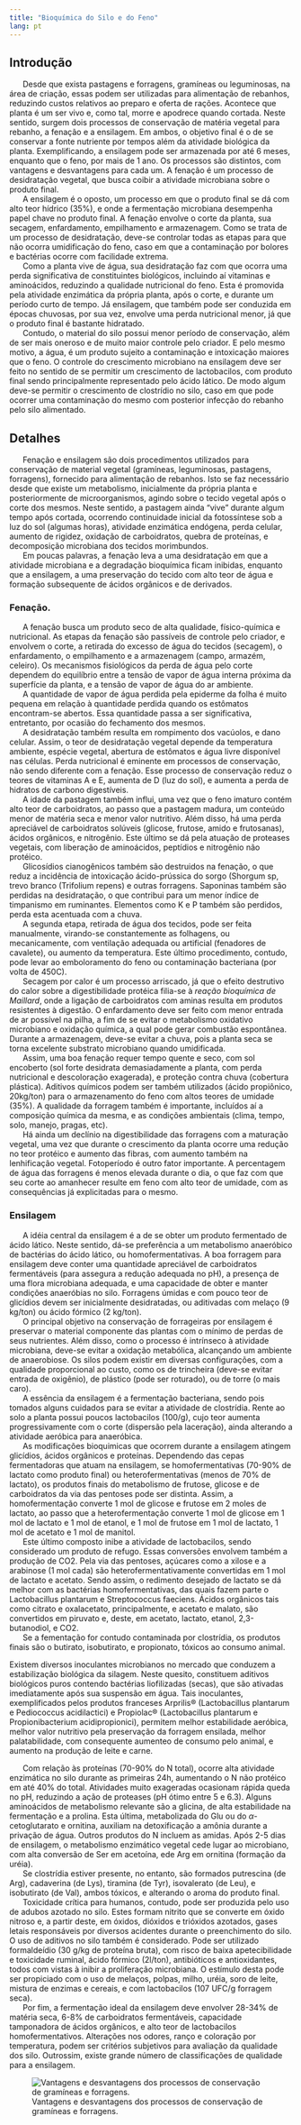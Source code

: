 ```yaml
---
title: "Bioquímica do Silo e do Feno"
lang: pt
---
```



```{=html}
<script async src="https://www.googletagmanager.com/gtag/js?id=G-S1L73VGCG5"></script>
```
```{=html}
<script>
  window.dataLayer = window.dataLayer || [];
  function gtag(){dataLayer.push(arguments);}
  gtag('js', new Date());

  gtag('config', 'G-S1L73VGCG5');
</script>
```



## Introdução

|       Desde que exista pastagens e forragens, gramíneas ou leguminosas, na área de criação, essas podem ser utilizadas para alimentação de rebanhos, reduzindo custos relativos ao preparo e oferta de rações. Acontece que planta é um ser vivo e, como tal, morre e apodrece quando cortada. Neste sentido, surgem dois processos de conservação de matéria vegetal para rebanho, a fenação e a ensilagem. Em ambos, o objetivo final é o de se conservar a fonte nutriente por tempos além da atividade biológica da planta. Exemplificando, a ensilagem pode ser armazenada por até 6 meses, enquanto que o feno, por mais de 1 ano. Os processos são distintos, com vantagens e desvantagens para cada um. A fenação é um processo de desidratação vegetal, que busca coibir a atividade microbiana sobre o produto final. 

|       A ensilagem é o oposto, um processo em que o produto final se dá com alto teor hídrico (35%), e onde a fermentação microbiana desempenha papel chave no produto final. A fenação envolve o corte da planta, sua secagem, enfardamento, empilhamento e armazenagem. Como se trata de um processo de desidratação, deve-se controlar todas as etapas para que não ocorra umidificação do feno, caso em que a contaminação por bolores e bactérias ocorre com facilidade extrema. 

|       Como a planta vive de água, sua desidratação faz com que ocorra uma perda significativa de constituintes biológicos, incluindo aí vitaminas e aminoácidos, reduzindo a qualidade nutricional do feno. Esta é promovida pela atividade enzimática da própria planta, após o corte, e durante um período curto de tempo. Já ensilagem, que também pode ser conduzida em épocas chuvosas, por sua vez, envolve uma perda nutricional menor, já que o produto final é bastante hidratado. 


|       Contudo, o material do silo possui menor período de conservação, além de ser mais oneroso e de muito maior controle pelo criador. E pelo mesmo motivo, a água, é um produto sujeito a contaminação e intoxicação maiores que o feno. O controle do crescimento microbiano na ensilagem deve ser feito no sentido de se permitir um crescimento de lactobacilos, com produto final sendo principalmente representado pelo ácido lático. De modo algum deve-se permitir o crescimento de clostrídio no silo, caso em que pode ocorrer uma contaminação do mesmo com posterior infecção do rebanho pelo silo alimentado.


## Detalhes

|       Fenação e ensilagem são dois procedimentos utilizados para conservação de material vegetal (gramíneas, leguminosas, pastagens, forragens), fornecido para alimentação de rebanhos. Isto se faz necessário desde que existe um metabolismo, inicialmente da própria planta e posteriormente de microorganismos, agindo sobre o tecido vegetal após o corte dos mesmos. Neste sentido, a pastagem ainda “vive” durante algum tempo após cortada, ocorrendo continuidade inicial da fotossíntese sob a luz do sol (algumas horas), atividade enzimática endógena, perda celular, aumento de rigidez, oxidação de carboidratos, quebra de proteínas, e decomposição microbiana dos tecidos morimbundos. 

|       Em poucas palavras, a fenação leva a uma desidratação em que a atividade microbiana e a degradação bioquímica ficam inibidas, enquanto que a ensilagem, a uma preservação do tecido com alto teor de água e formação subsequente de ácidos orgânicos e de derivados.


### Fenação.

|       A fenação busca um produto seco de alta qualidade, físico-química e nutricional. As etapas da fenação são passíveis de controle pelo criador, e envolvem o corte, a retirada do excesso de água do tecidos (secagem), o enfardamento, o empilhamento e a armazenagem (campo, armazém, celeiro). Os mecanismos fisiológicos da perda de água pelo corte dependem do equilíbrio entre a tensão de vapor de água interna próxima da superfície da planta, e a tensão de vapor de água do ar ambiente. 

|       A quantidade de vapor de água perdida pela epiderme da folha é muito pequena em relação à quantidade perdida quando os estômatos encontram-se abertos. Essa quantidade passa a ser significativa, entretanto, por ocasião do fechamento dos mesmos. 


|       A desidratação também resulta em rompimento dos vacúolos, e dano celular. Assim, o teor de desidratação vegetal depende da temperatura ambiente, espécie vegetal, abertura de estômatos e água livre disponível nas células. Perda nutricional é eminente em processos de conservação, não sendo diferente com a fenação. Esse processo de conservação reduz o teores de vitaminas A e E, aumenta de D (luz do sol), e aumenta a perda de hidratos de carbono digestíveis. 

|       A idade da pastagem também influi, uma vez que o feno imaturo contém alto teor de carboidratos, ao passo que a pastagem madura, um conteúdo menor de matéria seca e menor valor nutritivo. Além disso, há uma perda apreciável de carboidratos solúveis (glicose, frutose, amido e frutosanas), ácidos orgânicos, e nitrogênio. Este último se dá pela atuação de proteases vegetais, com liberação de aminoácidos, peptídios e nitrogênio não protéico. 


|       Glicosídios cianogênicos também são destruidos na fenação, o que reduz a incidência de intoxicação ácido-prússica do sorgo (Shorgum sp, trevo branco (Trifolium repens) e outras forragens. Saponinas também são perdidas na desidratação, o que contribui para um menor índice de timpanismo em ruminantes. Elementos como K e P também são perdidos, perda esta acentuada com a chuva. 

|       A segunda etapa, retirada de água dos tecidos, pode ser feita manualmente, virando-se constantemente as folhagens, ou mecanicamente, com ventilação adequada ou artificial (fenadores de cavalete), ou aumento da temperatura. Este último procedimento, contudo, pode levar ao emboloramento do feno ou contaminação bacteriana (por volta de 450C). 


|       Secagem por calor é um processo arriscado, já que o efeito destrutivo do calor sobre a digestibilidade protéica filia-se à *reação bioquímica de Maillard*, onde a ligação de carboidratos com aminas resulta em produtos resistentes à digestão. O enfardamento deve ser feito com menor entrada de ar possível na pilha, a fim de se evitar o metabolismo oxidativo microbiano e oxidação química, a qual pode gerar combustão espontânea. Durante a armazenagem, deve-se evitar a chuva, pois a planta seca se torna excelente substrato microbiano quando umidificada.

|       Assim, uma boa fenação requer tempo quente e seco, com sol encoberto (sol forte desidrata demasiadamente a planta, com perda nutricional e descoloração exagerada), e proteção contra chuva (cobertura plástica). Aditivos químicos podem ser também utilizados (ácido propiônico, 20kg/ton) para o armazenamento do feno com altos teores de umidade (35%). A qualidade da forragem também é importante, incluídos aí a composição química da mesma, e as condições ambientais (clima, tempo, solo, manejo, pragas, etc).

|       Há ainda um declínio na digestibilidade das forragens com a maturação vegetal, uma vez que durante o crescimento da planta ocorre uma redução no teor protéico e aumento das fibras, com aumento também na lenhificação vegetal. Fotoperíodo é outro fator importante. A percentagem de água das forragens é menos elevada durante o dia, o que faz com  que seu corte ao amanhecer resulte em feno com alto teor de umidade, com as consequências já explicitadas para o mesmo. 


### Ensilagem

|       A idéia central da ensilagem é a de se obter um produto fermentado de ácido lático. Neste sentido, dá-se preferência a um  metabolismo anaeróbico de bactérias do ácido lático, ou homofermentativas. A boa forragem para ensilagem deve conter uma quantidade apreciável de carboidratos fermentáveis (para assegura a redução adequada no pH), a presença de uma flora microbiana adequada, e uma capacidade de obter e manter condições anaeróbias no silo. Forragens úmidas e com pouco teor de glicídios devem ser inicialmente desidratadas, ou aditivadas com melaço (9 kg/ton) ou ácido fórmico (2 kg/ton). 


|       O principal objetivo na conservação de forrageiras por ensilagem é preservar o material componente das plantas com o mínimo de perdas de seus nutrientes. Além disso, como o processo é intrínseco à atividade microbiana, deve-se evitar a oxidação metabólica, alcançando um ambiente de anaerobiose. Os silos podem existir em diversas configurações, com a qualidade proporcional ao custo, como os de trincheira (deve-se evitar entrada de oxigênio), de plástico (pode ser roturado), ou de torre (o mais caro). 

|       A essência da ensilagem é a fermentação bacteriana, sendo pois tomados alguns cuidados para se evitar a atividade de clostrídia. Rente ao solo a planta possui poucos lactobacilos (100/g), cujo teor aumenta progressivamente com o corte (dispersão pela laceração), ainda alterando a atividade aeróbica para anaeróbica. 


|       As modificações bioquimicas que ocorrem durante a ensilagem atingem glicídios, ácidos orgânicos e proteínas. Dependendo das cepas fermentadoras que atuam na ensilagem, se homofermentativas (70-90% de lactato como produto final) ou heterofermentativas (menos de 70% de lactato), os produtos finais do metabolismo de frutose, glicose e de carboidratos da via das pentoses pode ser distinta. Assim, a homofermentação converte 1 mol de glicose e frutose em 2 moles de lactato, ao passo que a heterofermentação converte 1 mol de glicose em 1 mol de lactato e 1 mol de etanol, e 1 mol de frutose em 1 mol de lactato, 1 mol de acetato e 1 mol de manitol. 


|       Este último composto inibe a atividade de lactobacilos, sendo considerado um produto de refugo. Essas conversões envolvem também a produção de CO2. Pela via das pentoses, açúcares como a xilose e a arabinose (1 mol cada) são heterofermentativamente convertidas em  1 mol de lactato e acetato. Sendo assim, o redimento desejado de lactato se dá melhor com as bactérias homofermentativas, das quais fazem parte o Lactobacillus plantarum e Streptococcus faeciens. Ácidos orgânicos tais como citrato e oxalacetato, principalmente, e acetato e malato, são convertidos em piruvato e, deste, em acetato, lactato, etanol, 2,3-butanodiol, e CO2. 

|       Se a fementação for contudo contaminada por clostrídia, os produtos finais são o butirato, isobutirato, e propionato, tóxicos ao consumo animal. 
Existem diversos inoculantes microbianos no mercado que conduzem a estabilização biológica da silagem. Neste quesito, constituem aditivos biológicos puros contendo bactérias liofilizadas (secas), que são ativadas imediatamente após sua suspensão em água. Tais inoculantes, exemplificados pelos produtos franceses Arprilis® (Lactobacillus plantarum e Pediococcus acidilactici) e Propiolac® (Lactobacillus plantarum e Propionibacterium acidipropionici), permitem melhor estabilidade aeróbica, melhor valor nutritivo pela preservação da forragem ensilada, melhor palatabilidade, com consequente aumenteo de consumo pelo animal, e aumento na produção de leite e carne.


|       Com relação às proteínas (70-90% do N total), ocorre alta atividade enzimática no silo durante as primeiras 24h, aumentando o N não protéico em até 40% do total. Atividades muito exageradas ocasionam rápida queda no pH, reduzindo a ação de proteases (pH ótimo entre 5 e 6.3). Alguns aminoácidos de metabolismo relevante são a glicina, de alta estabilidade na fermentação e a prolina. Esta última, metabolizada do Glu ou do $\alpha$-cetoglutarato e ornitina, auxiliam na detoxificação a amônia durante a privação de água. Outros produtos do N incluem as amidas. Após 2-5 dias de ensilagem, o metabolismo enzimático vegetal cede lugar ao microbiano, com alta conversão de Ser em acetoína, ede Arg em ornitina (formação da uréia). 

|       Se clostrídia estiver presente, no entanto, são formados putrescina (de Arg), cadaverina (de Lys), tiramina (de Tyr), isovalerato (de Leu), e isobutirato (de Val), ambos tóxicos, e alterando o aroma do produto final. 

|       Toxicidade crítica para humanos, contudo, pode ser produzida pelo uso de adubos azotado no silo. Estes formam nitrito que se converte em óxido nitroso e, a partir deste, em óxidos, dióxidos e trióxidos azotados, gases letais responsáveis por diversos acidentes durante o preenchimento do silo. O uso de aditivos no silo também é considerado. Pode ser utilizado formaldeídio (30 g/kg de proteína bruta), com risco de baixa apetecibilidade e toxicidade ruminal, ácido fórmico (2l/ton), antibióticos e antioxidantes, todos com vistas à inibir a proliferação microbiana. O estímulo desta pode ser propiciado com o uso de melaços, polpas, milho, uréia, soro de leite, mistura de enzimas e cereais, e com lactobacilos (107 UFC/g forragem seca). 


|       Por fim, a fermentação ideal da ensilagem deve envolver 28-34% de matéria seca, 6-8% de carboidratos fermentáveis, capacidade tamponadora de ácidos orgânicos, e alto teor de lactobacilos homofermentativos. Alterações nos odores, ranço e coloração por temperatura, podem ser critérios subjetivos para avaliação da qualidade dos silo. Outrossim, existe grande número de classificações de qualidade para a ensilagem.

![Vantagens e desvantagens dos processos de conservação de gramíneas e forragens.](silo.png){#fig-silo}

